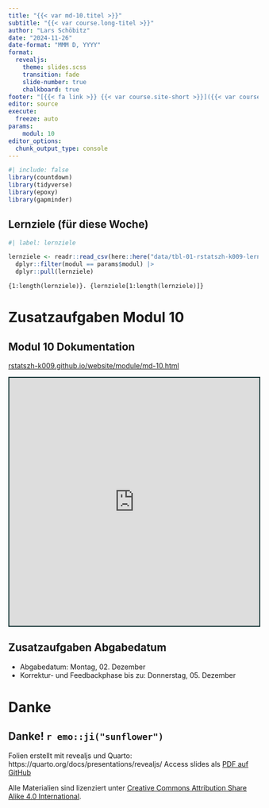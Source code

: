 ```yaml
---
title: "{{< var md-10.titel >}}"
subtitle: "{{< var course.long-titel >}}"
author: "Lars Schöbitz"
date: "2024-11-26"
date-format: "MMM D, YYYY"
format: 
  revealjs: 
    theme: slides.scss
    transition: fade
    slide-number: true
    chalkboard: true
footer: "[{{< fa link >}} {{< var course.site-short >}}]({{< var course.site >}})"
editor: source
execute:
  freeze: auto
params:
    modul: 10
editor_options: 
  chunk_output_type: console
---
```


```r
#| include: false
library(countdown)
library(tidyverse)
library(epoxy)
library(gapminder)
```

## Lernziele (für diese Woche)

```r
#| label: lernziele

lernziele <- readr::read_csv(here::here("data/tbl-01-rstatszh-k009-lernziele.csv")) |> 
  dplyr::filter(modul == params$modul) |>
  dplyr::pull(lernziele)

```

```epoxy
{1:length(lernziele)}. {lernziele[1:length(lernziele)]}
```

# Zusatzaufgaben Modul 10 {background-color="#4C326A"}

## Modul 10 Dokumentation

::: learn-more
[rstatszh-k009.github.io/website/module/md-10.html](https://rstatszh-k009.github.io/website/module/md-10.html)

```{=html}
<iframe src="https://rstatszh-k009.github.io/website/module/md-10.html" width="100%" height="500" style="border:2px solid #123233;" title="Modul 10 Dokumentation"></iframe>
```
:::

## Zusatzaufgaben Abgabedatum

-   Abgabedatum: [Montag, 02. Dezember]{.highlight-yellow}
-   Korrektur- und Feedbackphase bis zu: Donnerstag, 05. Dezember 

# Danke {background-color="#4C326A"}

## Danke! `r emo::ji("sunflower")` 

Folien erstellt mit revealjs und Quarto: https://quarto.org/docs/presentations/revealjs/ Access slides als [PDF auf GitHub](https://github.com/rstatszh-k009/website/raw/main/folien/md-10-funktionen.pdf)

Alle Materialien sind lizenziert unter [Creative Commons Attribution Share Alike 4.0 International](https://creativecommons.org/licenses/by-sa/4.0/).